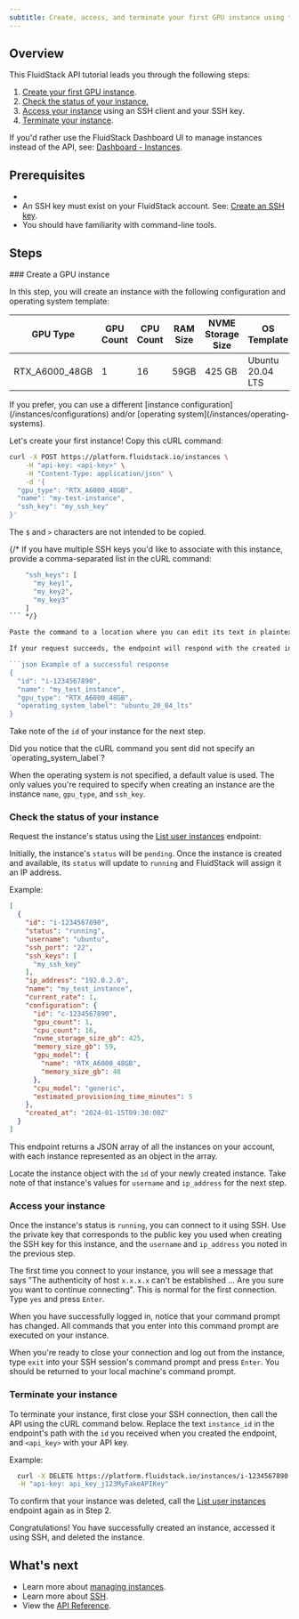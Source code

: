 ```yaml
---
subtitle: Create, access, and terminate your first GPU instance using the FluidStack API
---
```


## Overview

This FluidStack API tutorial leads you through the following steps:

1. [Create your first GPU instance](#create-a-gpu-instance).
2. [Check the status of your instance.](#check-the-status-of-your-instance)
2. [Access your instance](#access-your-instance) using an SSH client and your SSH key.
3. [Terminate your instance](#terminate-your-instance).

<Tip>If you'd rather use the FluidStack Dashboard UI to manage instances instead of the API, see: [Dashboard - Instances](/dashboard/instances).</Tip>

## Prerequisites

- <Markdown src="../../snippets/api-key.mdx" />
- An SSH key must exist on your FluidStack account. See: [Create an SSH key](/ssh/use-ssh-keys#create-an-ssh-key).
- You should have familiarity with command-line tools.

## Steps

<Steps>
### Create a GPU instance

In this step, you will create an instance with the following configuration and operating system template:

| GPU Type         | GPU Count | CPU Count | RAM Size | NVME Storage Size | OS Template
|------------------|-----------|-----------|----------|-------------------|-----------------
| RTX_A6000_48GB   | 1         | 16        | 59GB     | 425 GB            | Ubuntu 20.04 LTS

<Note>
  If you prefer, you can use a different [instance configuration](/instances/configurations) and/or [operating system](/instances/operating-systems).
</Note>

Let's create your first instance! Copy this cURL command:

```bash cURL command
curl -X POST https://platform.fluidstack.io/instances \
    -H "api-key: <api-key>" \
    -H "Content-Type: application/json" \
    -d '{
  "gpu_type": "RTX_A6000_48GB",
  "name": "my-test-instance",
  "ssh_key": "my_ssh_key"
}'
```

<Warning>The `$` and `>` characters are not intended to be copied.</Warning>

{/* If you have multiple SSH keys you'd like to associate with this instance, provide a comma-separated list in the cURL command:

```bash Multiple SSH keys example {2-4}
    "ssh_keys": [
      "my_key1",
      "my_key2",
      "my_key3"
    ]
``` */}

Paste the command to a location where you can edit its text in plaintext format, such as a code editor. Replace the text `<api_key>` with your API key, and `my_ssh_key` with the name of an SSH key on your account. 

If your request succeeds, the endpoint will respond with the created instance's `id`, `name`, `gpu_type`, and `operating_system_label`:

```json Example of a successful response
{
  "id": "i-1234567890",
  "name": "my_test_instance",
  "gpu_type": "RTX_A6000_48GB",
  "operating_system_label": "ubuntu_20_04_lts"
}
```
Take note of the `id` of your instance for the next step.

<Note>
Did you notice that the cURL command you sent did not specify an `operating_system_label`? 

When the operating system is not specified, a default value is used. The only values you're required to specify when creating an instance are the instance `name`, `gpu_type`, and `ssh_key`.
</Note>

### Check the status of your instance

Request the instance's status using the [List user instances](/api-reference/instances/list) endpoint:

<EndpointRequestSnippet endpoint="GET /instances" />

Initially, the instance's `status` will be `pending`. Once the instance is created and available, its `status` will update to `running` and FluidStack will assign it an IP address.

Example:
```json A response that shows a running instance
[
  {
    "id": "i-1234567890",
    "status": "running",
    "username": "ubuntu",
    "ssh_port": "22",
    "ssh_keys": [
      "my_ssh_key"
    ],
    "ip_address": "192.0.2.0",
    "name": "my_test_instance",
    "current_rate": 1,
    "configuration": {
      "id": "c-1234567890",
      "gpu_count": 1,
      "cpu_count": 16,
      "nvme_storage_size_gb": 425,
      "memory_size_gb": 59,
      "gpu_model": {
        "name": "RTX_A6000_48GB",
        "memory_size_gb": 48
      },
      "cpu_model": "generic",
      "estimated_provisioning_time_minutes": 5
    },
    "created_at": "2024-01-15T09:30:00Z"
  }
]

```

This endpoint returns a JSON array of all the instances on your account, with each instance represented as an object in the array. 

Locate the instance object with the `id` of your newly created instance. Take note of that instance's values for `username` and `ip_address` for the next step.

### Access your instance 

Once the instance's status is `running`, you can connect to it using SSH. Use the private key that corresponds to the public key you used when creating the SSH key for this instance, and the `username` and `ip_address` you noted in the previous step. 

<Markdown src="../../snippets/connect-with-ssh.mdx" />

<Note>The first time you connect to your instance, you will see a message that says "The authenticity of host `x.x.x.x` can't be established ... Are you sure you want to continue connecting". This is normal for the first connection. Type `yes` and press `Enter`.</Note>

When you have successfully logged in, notice that your command prompt has changed. All commands that you enter into this command prompt are executed on your instance.

When you're ready to close your connection and log out from the instance, type `exit` into your SSH session's command prompt and press `Enter`. You should be returned to your local machine's command prompt.

### Terminate your instance

To terminate your instance, first close your SSH connection, then call the API using the cURL command below. Replace the text `instance_id` in the endpoint's path with the `id` you received when you created the endpoint, and `<api_key>` with your API key.

<EndpointRequestSnippet endpoint="DELETE /instances/:instance_id" />

Example:

```bash title="Example request"
  curl -X DELETE https://platform.fluidstack.io/instances/i-1234567890 \
  -H "api-key: api_key_j123MyFakeAPIKey"
```

To confirm that your instance was deleted, call the [List user instances](/api-reference/instances/list) endpoint again as in Step 2.

</Steps>

Congratulations! You have successfully created an instance, accessed it using SSH, and deleted the instance. 

## What's next

- Learn more about [managing instances](/instances/manage).
- Learn more about [SSH](/ssh/what-is-ssh).
- View the [API Reference](/api-reference).